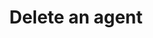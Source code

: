 ---
title: 'Delete an agent'
openapi: DELETE /v1/agents/{agentId}
description: "API endpoint to permanently delete an agent by its unique identifier."
---